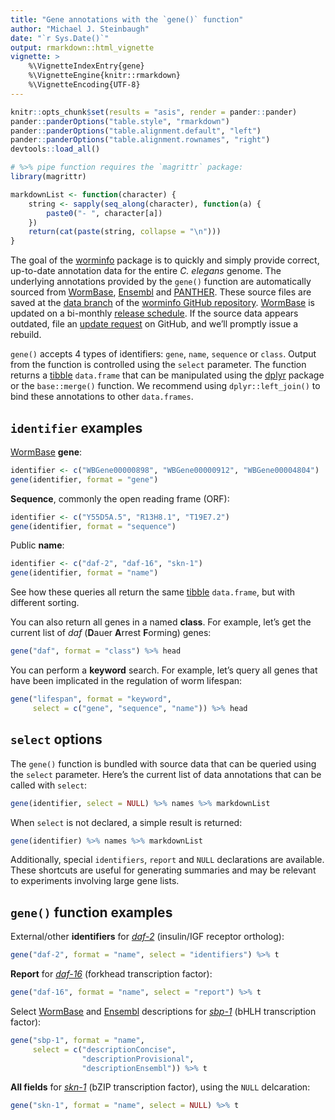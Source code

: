 ```yaml
---
title: "Gene annotations with the `gene()` function"
author: "Michael J. Steinbaugh"
date: "`r Sys.Date()`"
output: rmarkdown::html_vignette
vignette: >
    %\VignetteIndexEntry{gene}
    %\VignetteEngine{knitr::rmarkdown}
    %\VignetteEncoding{UTF-8}
---
```


[dplyr]: https://cran.r-project.org/package=dplyr
[ensembl]: http://www.ensembl.org/Caenorhabditis_elegans
[panther]: http://www.pantherdb.org
[tibble]: https://cran.r-project.org/package=tibble
[worminfo]: https://github.com/steinbaugh/worminfo
[wormbase]: http://www.wormbase.org

[*daf-2*]: http://www.wormbase.org/species/c_elegans/gene/WBGene00000898
[*daf-16*]: http://www.wormbase.org/species/c_elegans/gene/WBGene00000912
[*sbp-1*]: http://www.wormbase.org/species/c_elegans/gene/WBGene00004735
[*skn-1*]: http://www.wormbase.org/species/c_elegans/gene/WBGene00004804

```r
knitr::opts_chunk$set(results = "asis", render = pander::pander)
pander::panderOptions("table.style", "rmarkdown")
pander::panderOptions("table.alignment.default", "left")
pander::panderOptions("table.alignment.rownames", "right")
devtools::load_all()
```

```r
# %>% pipe function requires the `magrittr` package:
library(magrittr)
```

```r
markdownList <- function(character) {
    string <- sapply(seq_along(character), function(a) {
        paste0("- ", character[a])
    })
    return(cat(paste(string, collapse = "\n")))
}
```

The goal of the [worminfo][] package is to quickly and simply provide correct,
up-to-date annotation data for the entire *C. elegans* genome. The underlying
annotations provided by the `gene()` function are automatically sourced from
[WormBase][], [Ensembl][] and [PANTHER][]. These source files are saved at the
[data branch](https://github.com/steinbaugh/worminfo/tree/data) of the [worminfo
GitHub repository][worminfo]. [WormBase][] is updated on a bi-monthly [release
schedule](http://www.wormbase.org/about/release_schedule). If the source data
appears outdated, file an [update
request](https://github.com/steinbaugh/worminfo/issues) on GitHub, and we'll
promptly issue a rebuild.

`gene()` accepts 4 types of identifiers: `gene`, `name`, `sequence` or `class`.
Output from the function is controlled using the `select` parameter. The
function returns a [tibble][] `data.frame` that can be manipulated using the
[dplyr][] package or the `base::merge()` function. We recommend using
`dplyr::left_join()` to bind these annotations to other `data.frames`.


## `identifier` examples

[WormBase][] **gene**:

```r
identifier <- c("WBGene00000898", "WBGene00000912", "WBGene00004804")
gene(identifier, format = "gene")
```


**Sequence**, commonly the open reading frame (ORF):

```r
identifier <- c("Y55D5A.5", "R13H8.1", "T19E7.2")
gene(identifier, format = "sequence")
```


Public **name**:

```r
identifier <- c("daf-2", "daf-16", "skn-1")
gene(identifier, format = "name")
```


See how these queries all return the same [tibble][] `data.frame`, but with
different sorting.

You can also return all genes in a named **class**. For example, let's get the
current list of *daf* (**D**auer **A**rrest **F**orming) genes:

```r
gene("daf", format = "class") %>% head
```


You can perform a **keyword** search. For example, let's query all genes that
have been implicated in the regulation of worm lifespan:

```r
gene("lifespan", format = "keyword",
     select = c("gene", "sequence", "name")) %>% head
```


## `select` options

The `gene()` function is bundled with source data that can be queried using the
`select` parameter. Here's the current list of data annotations that can be
called with `select`:

```r
gene(identifier, select = NULL) %>% names %>% markdownList
```


When `select` is not declared, a simple result is returned:

```r
gene(identifier) %>% names %>% markdownList
```


Additionally, special `identifiers`, `report` and `NULL` declarations are
available. These shortcuts are useful for generating summaries and may be
relevant to experiments involving large gene lists.


## `gene()` function examples


External/other **identifiers** for [*daf-2*][] (insulin/IGF receptor ortholog):

```r
gene("daf-2", format = "name", select = "identifiers") %>% t
```


**Report** for [*daf-16*][] (forkhead transcription factor):

```r
gene("daf-16", format = "name", select = "report") %>% t
```


Select [WormBase][] and [Ensembl][] descriptions for [*sbp-1*][] (bHLH
transcription factor):

```r
gene("sbp-1", format = "name",
     select = c("descriptionConcise",
                "descriptionProvisional",
                "descriptionEnsembl")) %>% t
```


**All fields** for [*skn-1*][] (bZIP transcription factor), using the `NULL`
delcaration:

```r
gene("skn-1", format = "name", select = NULL) %>% t
```
